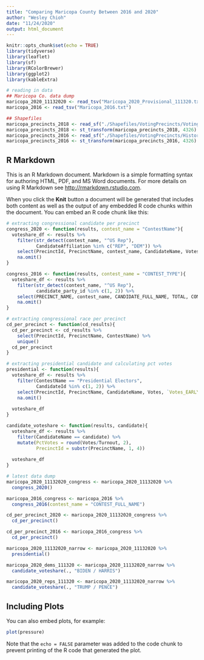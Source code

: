 ```yaml
---
title: "Comparing Maricopa County Between 2016 and 2020"
author: "Wesley Chioh"
date: "11/24/2020"
output: html_document
---
```


```r
knitr::opts_chunk$set(echo = TRUE)
library(tidyverse)
library(leaflet)
library(sf)
library(RColorBrewer)
library(ggplot2)
library(kableExtra)

# reading in data
## Maricopa Co. data dump
maricopa_2020_11132020 <- read_tsv("Maricopa_2020_Provisional_111320.txt")
maricopa_2016 <- read_tsv("Maricopa_2016.txt")

## Shapefiles
maricopa_precincts_2018 <- read_sf("./Shapefiles/VotingPrecincts/VotingPrecincts.shp")
maricopa_precincts_2018 <- st_transform(maricopa_precincts_2018, 4326)
maricopa_precincts_2016 <- read_sf("./Shapefiles/VotingPrecincts/HistoricalVotingPrecincts_12thru16.shp")
maricopa_precincts_2016 <- st_transform(maricopa_precincts_2016, 4326)
```

## R Markdown

This is an R Markdown document. Markdown is a simple formatting syntax for authoring HTML, PDF, and MS Word documents. For more details on using R Markdown see <http://rmarkdown.rstudio.com>.

When you click the **Knit** button a document will be generated that includes both content as well as the output of any embedded R code chunks within the document. You can embed an R code chunk like this:

```r
# extracting congressional candidate per precinct
congress_2020 <- function(results, contest_name = "ContestName"){
  voteshare_df <- results %>%
    filter(str_detect(contest_name, "^US Rep"),
           CandidateAffiliation %in% c("REP", "DEM")) %>%
    select(PrecinctId, PrecinctName, contest_name, CandidateName, Votes, `Votes_EARLY VOTE`, `Votes_ELECTION DAY`, Votes_PROVISIONAL, `Turnout_EARLY VOTE`, `Turnout_ELECTION DAY`, Registered, Turnout, TurnoutPerc) %>%
    na.omit()
}

congress_2016 <- function(results, contest_name = "CONTEST_TYPE"){
  voteshare_df <- results %>%
    filter(str_detect(contest_name, "^US Rep"),
           candidate_party_id %in% c(1, 2)) %>%
    select(PRECINCT_NAME, contest_name, CANDIDATE_FULL_NAME, TOTAL, CONTEST_TOTAL) %>%
    na.omit()
}

# extracting congressional race per precinct 
cd_per_precinct <- function(cd_results){
  cd_per_precinct <- cd_results %>%
    select(PrecinctId, PrecinctName, ContestName) %>%
    unique()
  cd_per_precinct
}

# extracting presidential candidate and calculating pct votes
presidential <- function(results){
  voteshare_df <- results %>%
    filter(ContestName == "Presidential Electors",
           CandidateId %in% c(1, 2)) %>%
    select(PrecinctId, PrecinctName, CandidateName, Votes, `Votes_EARLY VOTE`, `Votes_ELECTION DAY`, Votes_PROVISIONAL, `Turnout_EARLY VOTE`, `Turnout_ELECTION DAY`, Registered, Turnout, TurnoutPerc) %>%
    na.omit()
  
  voteshare_df
}

candidate_voteshare <- function(results, candidate){
  voteshare_df <- results %>%
    filter(CandidateName == candidate) %>%
    mutate(PctVotes = round(Votes/Turnout, 2),
           PrecinctId = substr(PrecinctName, 1, 4))
  
  voteshare_df
}

# latest data dump
maricopa_2020_11132020_congress <- maricopa_2020_11132020 %>%
  congress_2020()

maricopa_2016_congress <- maricopa_2016 %>%
  congress_2016(contest_name = "CONTEST_FULL_NAME")

cd_per_precinct_2020 <- maricopa_2020_11132020_congress %>%
  cd_per_precinct()

cd_per_precinct_2016 <- maricopa_2016_congress %>%
  cd_per_precinct()

maricopa_2020_11132020_narrow <- maricopa_2020_11132020 %>%
  presidential()

maricopa_2020_dems_111320 <- maricopa_2020_11132020_narrow %>%
  candidate_voteshare(., "BIDEN / HARRIS")

maricopa_2020_reps_111320 <- maricopa_2020_11132020_narrow %>%
  candidate_voteshare(., "TRUMP / PENCE")
```

## Including Plots

You can also embed plots, for example:

```r
plot(pressure)
```

Note that the `echo = FALSE` parameter was added to the code chunk to prevent printing of the R code that generated the plot.
